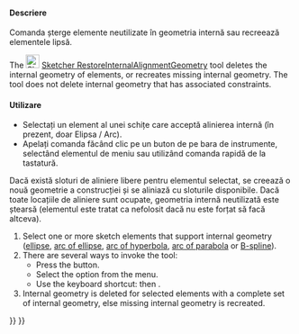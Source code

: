 <languages/>

{{Docnav
|[[Sketcher_BSplinePoleWeight|Show/hide B-spline control point weight]]
|[[Sketcher_SwitchVirtualSpace|Switch virtual space]]
|[[Sketcher_Workbench|Sketcher]]
|IconL=Sketcher_BSplinePoleWeight.svg
|IconR=Sketcher_SwitchVirtualSpace.svg‎
|IconC=Workbench_Sketcher.svg
}}

<div class="mw-translate-fuzzy">
{{GuiCommand/ro
|Name=Sketcher RestoreInternalAlignmentGeometry
|Name/ro=Sketcher RestoreInternalAlignmentGeometry
|MenuLocation=Sketch → Sketcher tools → Show/hide internal geometry
|Workbenches=[[Sketcher_Workbench/ro|Sketcher]]
|Shortcut={{KEY|Ctrl}}+{{KEY|Shift}}+{{KEY|E}}
|SeeAlso=
}}
</div>

<span id="Description"></span>
<div class="mw-translate-fuzzy">
====Descriere====
Comanda șterge elemente neutilizate în geometria internă sau recreează elementele lipsă.
</div>

The [[Image:Sketcher_RestoreInternalAlignmentGeometry.svg|24px]] [[Sketcher_RestoreInternalAlignmentGeometry|Sketcher RestoreInternalAlignmentGeometry]] tool deletes the internal geometry of elements, or recreates missing internal geometry. The tool does not delete internal geometry that has associated constraints.

<span id="Usage"></span>
<div class="mw-translate-fuzzy">
====Utilizare====
* Selectați un element al unei schițe care acceptă alinierea internă (în prezent, doar Elipsa / Arc).
* Apelați comanda făcând clic pe un buton de pe bara de instrumente, selectând elementul de meniu sau utilizând comanda rapidă de la tastatură.
Dacă există sloturi de aliniere libere pentru elementul selectat, se creează o nouă geometrie a construcției și se aliniază cu sloturile disponibile.
Dacă toate locațiile de aliniere sunt ocupate, geometria internă neutilizată este ștearsă (elementul este tratat ca nefolosit dacă nu este forțat să facă altceva).
</div>

# Select one or more sketch elements that support internal geometry ([[Sketcher_CreateEllipseByCenter|ellipse]],  [[Sketcher_CreateArcOfEllipse|arc of ellipse]], [[Sketcher_CreateArcOfHyperbola|arc of hyperbola]],  [[Sketcher_CreateArcOfParabola|arc of parabola]] or [[Sketcher_CreateBSpline|B-spline]]).
# There are several ways to invoke the tool:
#* Press the {{Button|[[Image:Sketcher_RestoreInternalAlignmentGeometry.svg|16px]] [[Sketcher_RestoreInternalAlignmentGeometry|Show/hide internal geometry]]}} button.
#* Select the {{MenuCommand|Sketch → Sketcher visual → [[Image:Sketcher_RestoreInternalAlignmentGeometry.svg|16px]] Show/hide internal geometry}} option from the menu.
#* Use the keyboard shortcut: {{KEY|Z}} then {{KEY|I}}.
# Internal geometry is deleted for selected elements with a complete set of internal geometry, else missing internal geometry is recreated.


{{Docnav
|[[Sketcher_BSplinePoleWeight|Show/hide B-spline control point weight]]
|[[Sketcher_SwitchVirtualSpace|Switch virtual space]]
|[[Sketcher_Workbench|Sketcher]]
|IconL=Sketcher_BSplinePoleWeight.svg
|IconR=Sketcher_SwitchVirtualSpace.svg‎
|IconC=Workbench_Sketcher.svg
}}

{{Sketcher_Tools_navi{{#translation:}}}}
{{Userdocnavi{{#translation:}}}}